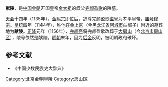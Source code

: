 {{文物保护单位
| 级别 = 全国
| 图片 = 
| 名称 = [[北京金代皇陵|金陵]]<br />献陵
| 编号 = 6-221
| 分类 = 古墓葬
| 时代 = [[金朝|金]]
| 所在 = {{CHN}}[[北京市|北京市]][[房山区|房山区]]
| 登录 = 2006年
| Cat = 北京全国重点文物保护单位
}}
'''献陵'''，是[[中国|中国]][[金朝|金朝]]开国皇帝[[金太祖|金太祖]]的叔父[[完颜盈歌|完颜盈歌]]的陵墓。

[[天会_(金朝)|天会]]十四年（1135年），[[金熙宗|金熙宗]]即位后，追尊完颜盈歌[[谥号|谥号]]为孝平皇帝，[[庙号|庙号]][[穆宗|穆宗]]。[[皇统|皇统]]四年（1144年），称他在[[金上京|金上京]]（今[[黑龙江省|黑龙江省]][[阿城市|阿城市]]白城子）附近的墓葬地为'''献陵'''。[[正隆|正隆]]元年（1156年），[[完颜亮|完颜亮]]将完颜盈歌改葬于[[大房山|大房山]]（今[[北京市|北京市]][[房山区|房山区]]），陵号依然是献陵。[[明朝|明朝]]末年，因为[[后金|后金]]反明，被明朝政府破坏。

== 参考文献 ==
* 《中国少数民族史大辞典》
[[Category:北京金朝皇陵|Category:北京金朝皇陵]]
[[Category:房山区|Category:房山区]]